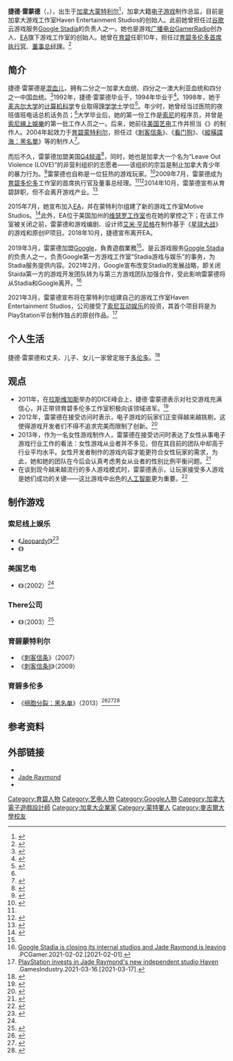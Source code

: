 {{noteTA
|G1=Games
|1=zh-tw:潔德;zh-hk:捷德; zh-cn:捷德;
|2=zh-tw:雷蒙;zh-hk:雷蒙德; zh-cn:雷蒙德;
}}
{{Infobox person
| image       = Jade Raymond Feb 2012-cropped.jpg
| image_size  = 
| name        = 捷德·雷蒙德
| caption     = 2012年2月时的捷德·雷蒙德
| birth_date  = {{Birth date and age|mf=yes|1975|8|28}}
| birth_place = {{CAN}}[[蒙特利尔|蒙特利尔]]
| employer    = [[谷歌|谷歌]]<small>（2019-2021）</small><br>[[EA|EA]]<small>（2003-2004、2015-2018）</small><br>[[育碧|育碧]]<small>（2004-2014）</small>
| occupation  = 
| website     = 
}}

'''捷德·雷蒙德'''（{{lang|en|Jade Raymond}}，{{bd|1975年|8月28日||}}），出生于[[加拿大|加拿大]][[蒙特利尔|蒙特利尔]]<ref>{{cite news
  | last = Bjørn-Hansen
  | first = Søren
  | title = En spelproducent som sticker ut från mängden
  | publisher = [[都市日报|都市日报]]
  | date = 2007-11-08
  | language = sv
  | url = http://www.metro.se/se/article/2007/11/06/08/4736-48/index.xml
  | access-date = 2013-08-26
  | archive-url = https://web.archive.org/web/20071217204957/http://www.metro.se/se/article/2007/11/06/08/4736-48/index.xml
  | archive-date = 2007-12-17
  | dead-url = yes
  }}</ref>，加拿大籍[[电子游戏|电子游戏]]制作总监，目前是加拿大游戏工作室Haven Entertainment Studios的创始人。此前她曾担任过[[谷歌|谷歌]]云游戏服务[[Google_Stadia|Google Stadia]]的负责人之一。她也是游戏[[广播电台|广播电台]]GamerRadio创办人、[[EA|EA]]旗下游戏工作室{{le|Motive工作室|Motive Studios|Motive}}的创始人。她曾在[[育碧|育碧]]任职10年，担任过[[育碧多伦多|育碧多伦多]][[首席执行官|首席执行官]]、[[总经理|董事总经理]]。<ref name="17173news">{{cite web|title=《刺客信条》美女制作人成育碧工作室主管|date=2009-09-02|publisher=17173新闻中心|url=http://news.17173.com/content/2009-09-02/20090902100153363,1.shtml|access-date=2013-08-27|archive-date=2018-10-01|archive-url=https://web.archive.org/web/20181001211259/http://news.17173.com/content/2009-09-02/20090902100153363,1.shtml|dead-url=no}}</ref>

== 简介 ==
捷德·雷蒙德是[[混血儿|混血儿]]，拥有二分之一加拿大血统、四分之一澳大利亚血统和四分之一中国血统。<ref>{{cite web|title=育碧美女制作人确认《细胞分裂6》正在开发中|author=FrostwyrmKnight|publisher=游戏风云|date=2010-11-29|url=http://www.gamefy.cn/topic/starswar6/view.php?id=2781|access-date=2013-08-27|archive-date=2016-03-14|archive-url=https://web.archive.org/web/20160314222128/http://www.gamefy.cn/topic/starswar6/view.php?id=2781|dead-url=no}}</ref>1992年，捷德·雷蒙德毕业于{{link-en|蒙特利尔圣乔治中学|St. George's School of Montreal}}，1994年毕业于{{link-en|玛丽安伯利学院|Marianopolis College}}<ref>{{cite web|title=Alma Matters winter 2012|publisher=Marianopolis|url=http://www.marianopolis.edu/wp-content/uploads/2013/06/Alma-Matters-winter-2012.pdf|4=|format=pdf|date=2012年冬|accessdate=2013-08-27|language=en|archive-url=https://web.archive.org/web/20140912051208/http://www.marianopolis.edu/wp-content/uploads/2013/06/Alma-Matters-winter-2012.pdf|archive-date=2014-09-12|dead-url=yes}}</ref>。1998年，她于[[麦吉尔大学|麦吉尔大学]]的[[计算机科学|计算机科学]]专业取得[[理学学士|理学学士]]学位<ref>{{cite web|script-title=en:JADE RAYMOND, BSc’98|date=2009-10-27|author=Daniel Chonchol|url=http://www.alumnilive365.mcgill.ca/2009/10/27/jade-raymond-bsc98/|language=en|deadurl=yes|archiveurl=https://web.archive.org/web/20150722231223/http://www.alumnilive365.mcgill.ca/2009/10/27/jade-raymond-bsc98/|archivedate=2015-07-22}}</ref>。年少时，她曾经当过医院的夜班值班电话总机话务员；<ref name="17173news"/>大学毕业后，她的第一份工作是[[索尼|索尼]]的程序员，并曾是[[索尼線上娛樂|索尼線上娛樂]]的第一批工作人员之一。后来，她前往[[美国艺电|美国艺电]]工作并担当《{{link-en|模拟人生Online|The Sims Online}}》的制作人。2004年起效力于[[育碧蒙特利尔|育碧蒙特利尔]]，担任过《[[刺客信条|刺客信条]]》、《[[看門狗_(遊戲)|看门狗]]》、《[[縱橫諜海：黑名單|縱橫諜海：黑名單]]》等的制作人<ref name="zhong">{{Cite web |url=http://nb.zol.com.cn/711/7116196.html |title=期待大作！Jade姐姐加盟谷歌游戏业务部门 |access-date=2019-03-14 |archive-date=2019-03-16 |archive-url=https://web.archive.org/web/20190316043234/http://nb.zol.com.cn/711/7116196.html |dead-url=no }}</ref>。

而后不久，雷蒙德加盟美国[[G4频道|G4频道]]<ref>{{cite web|title=当今IT领域10大最性感女强人|author=时尚先生|publisher=搜狐|date=2013-04-24|url=http://men.sohu.com/20130424/n373738801_1.shtml|access-date=2013-08-27|archive-url=https://web.archive.org/web/20141021002350/http://men.sohu.com/20130424/n373738801_1.shtml|archive-date=2014-10-21|dead-url=yes}}</ref>，同时，她也是加拿大一个名为“Leave Out Violence (LOVE)”的非营利组织的志愿者——该组织的宗旨是制止加拿大青少年的暴力行为。<ref>{{cite web|title=UBISOFT Toronto Managing Director, Jade Raymond Joins i-CANADA Governors Council|publisher=Canadian Advanced Technology Alliance|url=http://www.cata.ca/Media_and_Events/Press_Releases/cata_pr05281301.html|language=en|access-date=2013-08-27|archive-date=2018-12-11|archive-url=https://web.archive.org/web/20181211173535/https://www.cata.ca/Media_and_Events/Press_Releases/cata_pr05281301.html|dead-url=no}}</ref>雷蒙德也自称是一位狂热的游戏玩家。<ref name="ca.askmen.com">{{cite web|title=Jade Raymond|publisher=askmen|url=http://ca.askmen.com/celebs/women/model/jade-raymond/index.html|language=en|deadurl=yes|archiveurl=https://web.archive.org/web/20150723173607/http://ca.askmen.com/celebs/women/model/jade-raymond/index.html|archivedate=2015-07-23}}</ref>2009年7月，雷蒙德成为[[育碧多伦多|育碧多伦多]]工作室的首席执行官及董事总经理。<ref name="17173news"/><ref>{{cite web|author=Tor Thorsen|title=Jade Raymond heading up Ubisoft Toronto|url=http://www.gamespot.com/news/6216552.html|language=en|access-date=2013-08-26|archive-date=2012-04-23|archive-url=https://www.webcitation.org/678twhPg3?url=http://www.gamespot.com/news/jade-raymond-heading-up-ubisoft-toronto-6216552|dead-url=no}}</ref>2014年10月，雷蒙德宣布从育碧辞职，但不会离开游戏产业。<ref>{{cite web|url=http://www.polygon.com/2014/10/20/7016823/jade-raymond-leaves|title=Ubisoft Toronto managing director Jade Raymond leaves company|author=Brian Crecente|publisher=Polygon|date=2014-10-20|accessdate=2014-10-21|language=en|archive-date=2020-11-11|archive-url=https://web.archive.org/web/20201111213532/https://www.polygon.com/2014/10/20/7016823/jade-raymond-leaves|dead-url=no}}</ref>

2015年7月，她宣布加入[[EA|EA]]，并在蒙特利尔组建了新的游戏工作室Motive Studios。<ref>{{cite web|url=http://www.polygon.com/2015/7/13/8946927/former-ubisoft-toronto-managing-director-jade-raymond-opens-new-ea|title=Former Ubisoft studio head Jade Raymond opens EA studio in Montreal|author=Brian Crecente|publisher=Polygon|date=2015-07-13|accessdate=2015-11-09|language=en|archive-date=2021-03-08|archive-url=https://web.archive.org/web/20210308190110/https://www.polygon.com/2015/7/13/8946927/former-ubisoft-toronto-managing-director-jade-raymond-opens-new-ea|dead-url=no}}</ref>此外，EA位于美国加州的[[维瑟罗游戏|维瑟罗工作室]]也在她的掌控之下；在该工作室被关闭之前，雷蒙德和游戏编剧、设计师[[艾米·亨尼格|艾米·亨尼格]]在制作基于《[[星球大战|星球大战]]》的游戏和原创IP项目。2018年10月，捷德宣布离开EA。

2019年3月，雷蒙德加盟[[Google|Google]]，負責遊戲業務<ref name="zhong"></ref>。是云游戏服务[[Google_Stadia|Google Stadia]]的负责人之一，负责Google第一方游戏工作室“Stadia游戏与娱乐”的事务，为Stadia服务提供内容。2021年2月，Google宣布改变Stadia的发展战略，即关闭Staida第一方的游戏开发团队转为与第三方游戏团队加强合作，受此影响雷蒙德将从Stadia和Google离开。<ref>[https://www.pcgamer.com/google-stadia-studios-closing/ Google Stadia is closing its internal studios and Jade Raymond is leaving] {{Wayback|url=https://www.pcgamer.com/google-stadia-studios-closing/ |date=20210211130147 }}.PCGamer.2021-02-02.[2021-02-01].</ref>

2021年3月，雷蒙德宣布将在蒙特利尔组建自己的游戏工作室Haven Entertainment Studios，公司接受了[[索尼互动娱乐|索尼互动娱乐]]的投资，其首个项目将是为PlayStation平台制作独占的原创作品。<ref>[https://www.gamesindustry.biz/articles/2021-03-16-playstation-invests-in-jade-raymonds-new-independent-studio-haven PlayStation invests in Jade Raymond's new independent studio Haven] {{Wayback|url=https://www.gamesindustry.biz/articles/2021-03-16-playstation-invests-in-jade-raymonds-new-independent-studio-haven |date=20210316205735 }}.GamesIndustry.2021-03-16.[2021-03-17].</ref>

== 个人生活 ==
捷德·雷蒙德和丈夫、儿子、女儿一家曾定居于[[多伦多|多伦多]]。<ref>{{cite web|author=Jordan Timm|date=2011-04-07|title=Jade Raymond: Game changer|url=http://www.canadianbusiness.com/business-strategy/jade-raymond-game-changer/|language=en|access-date=2013-08-27|archive-date=2016-04-27|archive-url=https://web.archive.org/web/20160427195318/http://www.canadianbusiness.com/business-strategy/jade-raymond-game-changer/|dead-url=no}}</ref>

== 观点 ==
*2011年，在[[拉斯维加斯|拉斯维加斯]]举办的DICE峰会上，捷德·雷蒙德表示对社交游戏充满信心，并正带领育碧多伦多工作室积极向该领域进军。<ref>{{cite web|title=育碧美女总经理称有信心进军社交游戏领域|date=2011-02-14|publisher=BiaNews|url=http://www.bianews.com/news/91/n-341291.html|access-date=2013-08-27|archive-url=https://web.archive.org/web/20111216192934/http://www.bianews.com/news/91/n-341291.html|archive-date=2011-12-16|dead-url=yes}}</ref>
*2012年，雷蒙德在接受访问时表示，电子游戏的玩家们正变得越来越挑剔，这使得游戏开发者们不得不追求完美而限制了创新。<ref>{{cite web|title=UBI美女制作人:容忍创新的玩家越来越少|date=2012-08-14|publisher=游久网|url=http://chanye.uuu9.com/2012/201208/263538.shtml|access-date=2013-08-27|archive-url=https://web.archive.org/web/20181001203257/http://chanye.uuu9.com/2012/201208/263538.shtml|archive-date=2018-10-01|dead-url=yes}}</ref>
*2013年，作为一名女性游戏制作人，雷蒙德在接受访问时表达了女性从事电子游戏行业工作的看法：女性游戏从业者并不多见，但在其目前的团队中却高于行业平均水平。女性开发者制作的游戏内容才能更符合女性玩家的需求，为此，她和她的团队在今后会认真考虑男女从业者的性别比例平衡问题。<ref>{{cite web|title=育碧美女制作人：唯有女人才懂女人|author=小路|publisher=驱动之家|date=2013-04-02|url=http://news.mydrivers.com/1/259/259234.htm|access-date=2013-08-27|archive-date=2018-09-29|archive-url=https://web.archive.org/web/20180929063416/http://news.mydrivers.com/1/259/259234.htm|dead-url=no}}</ref>
*在谈到现今越来越流行的多人游戏模式时，雷蒙德表示，让玩家接受多人游戏是她们成功的关键——这比游戏中出色的[[人工智能|人工智能]]更为重要。<ref>{{cite web|title=育碧美女制作人：游戏AI再高也比不上和真人玩|date=2013-08-08|publisher=太平洋游戏网|url=http://news.pcgames.com.cn/291/2916471.html|access-date=2013-08-27|archive-url=https://web.archive.org/web/20130828035715/http://news.pcgames.com.cn/291/2916471.html|archive-date=2013-08-28|dead-url=yes}}</ref>

== 制作游戏 ==
===索尼线上娱乐===
*《[[Jeopardy!|Jeopardy!]]》<ref>{{cite web|publisher=Xbox Gazette|title=Assassin's Creed : Interview with Jade Raymond|url=http://www.xboxgazette.com/interview_assassins_creed_en.php|language=en|date=2010年10月|access-date=2013-08-26|archive-date=2012-04-23|archive-url=https://www.webcitation.org/678tytEQ9?url=http://www.xboxgazette.com/interview_assassins_creed_en.php|dead-url=no}}</ref>
*《{{link-en|Trivial Pursuit}}》

===美国艺电===
*《{{link-en|The Sims Online|模拟人生Online}}》（2002）<ref name="ca.askmen.com"/>

===There公司===
*《{{link-en|There|There (virtual world)}}》（2003）<ref>{{cite web|title=There Credits|url=http://www.mobygames.com/game/windows/there/credits|language=en|access-date=2013-08-26|archive-date=2012-04-23|archive-url=https://www.webcitation.org/678u0B9Wu?url=http://www.mobygames.com/game/windows/there/credits|dead-url=no}}</ref>

===育碧蒙特利尔===
*《[[刺客信条|刺客信条]]》（2007）
*《[[刺客信条II|刺客信条II]]》（2009）

===育碧多伦多===
*《[[细胞分裂：黑名单|细胞分裂：黑名单]]》（2013）<ref name="Tom Clancy's Splinter Cell: 6">{{cite web|url=http://www.cbc.ca/technology/story/2010/05/25/splinter-cell-ubisoft-toronto.html|title=CBC News - Next Splinter Cell to be designed in Toronto|date=2010-05-25|accessdate=2011-02-21|language=en|archive-date=2012-12-17|archive-url=https://www.webcitation.org/6Cy4LhLyx?url=http://www.cbc.ca/news/technology/story/2010/05/25/splinter-cell-ubisoft-toronto.html|dead-url=no}}</ref><ref name="Tom Clancy's Splinter Cell: 6_a">{{cite web|url=http://www.ign.com/articles/2012/06/04/e3-2012-splinter-cell-blacklist-announced?utm_source=feedburner&utm_medium=feed&utm_campaign=Feed%3A+ign%2Farticles+%28IGN+All+Articles%29|title=IGN - Splinter Cell Blacklist announced|date=2012-06-04|accessdate=2012-06-04|language=en|archive-date=2018-09-29|archive-url=https://web.archive.org/web/20180929003145/http://www.ign.com/articles/2012/06/04/e3-2012-splinter-cell-blacklist-announced?utm_source=feedburner&utm_medium=feed&utm_campaign=Feed%3A+ign%2Farticles+%28IGN+All+Articles%29|dead-url=no}}</ref><ref name=autogenerated1>{{cite web|url=http://www.1up.com/do/newsStory?cId=3179471|title=1UP - Ubisoft Toronto Working on Splinter Cell Sequel|date=2010-05-25|accessdate=2011-02-21|language=en|archive-date=2012-12-17|archive-url=https://www.webcitation.org/6Cy4MfokJ?url=http://www.1up.com/news/ubisoft-toronto-working-splinter-cell|dead-url=no}}</ref>

==参考资料==
{{Reflist}}

==外部链接==
{{Commons category|Jade Raymond}}
* {{Twitter|ibjade}}
* [http://www.mobygames.com/developer/sheet/view/developerId,116574/ Jade Raymond] {{Wayback|url=http://www.mobygames.com/developer/sheet/view/developerId,116574/ |date=20210316175134 }}
* {{IMDb name|id=1817726}}

{{艺电}}

{{DEFAULTSORT:Raymond, Jade}}

[[Category:育碧人物|Category:育碧人物]]
[[Category:艺电人物|Category:艺电人物]]
[[Category:Google人物|Category:Google人物]]
[[Category:加拿大電子遊戲設計師|Category:加拿大電子遊戲設計師]]
[[Category:加拿大企業家|Category:加拿大企業家]]
[[Category:蒙特婁人|Category:蒙特婁人]]
[[Category:麥吉爾大學校友|Category:麥吉爾大學校友]]